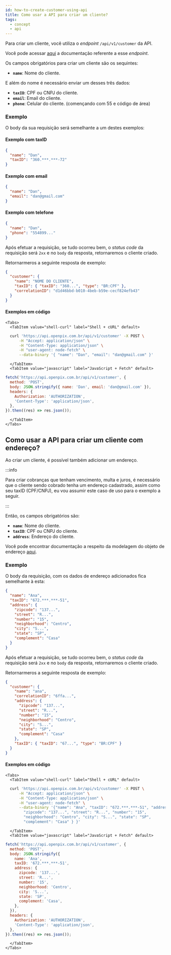 ```yaml
---
id: how-to-create-customer-using-api
title: Como usar a API para criar um cliente?
tags:
  - concept
  - api
---
```



Para criar um cliente, você utiliza o _endpoint_ `/api/v1/customer` da API.

Você pode acessar [aqui](https://developers.openpix.com.br/api#tag/customer/paths/~1api~1v1~1customer/post)
a documentação referente a esse _endpoint_.

Os campos obrigatórios para criar um cliente são os sequintes:

- **`name`**: Nome do cliente.

E além do nome é necessário enviar um desses três dados:

- **`taxID`**: CPF ou CNPJ do cliente.
- **`email`**: Email do cliente.
- **`phone`**: Celular do cliente. (començando com 55 e código de área)

### Exemplo

O body da sua requisição será semelhante a um destes exemplos:

#### Exemplo com taxID

```json
{
  "name": "Dan",
  "taxID": "360.***.***-72"
}
```

#### Exemplo com email

```json
{
  "name": "Dan",
  "email": "dan@gmail.com"
}
```

#### Exemplo com telefone

```json
{
  "name": "Dan",
  "phone": "554899..."
}
```

Após efetuar a requisição, se tudo ocorreu bem, o _status code_ da requisição será `2xx` e no `body` da resposta, retornaremos o cliente criado.

Retornarmeros a seguinte resposta de exemplo:

```json
{
  "customer": {
    "name": "NOME DO CLIENTE",
    "taxID": { "taxID": "360...", "type": "BR:CPF" },
    "correlationID": "d1d46bbd-b010-4beb-b59e-cecf824efb43"
  }
}
```

#### Exemplos em código

```mdx-code-block
<Tabs>
  <TabItem value="shell-curl" label="Shell + cURL" default>
```

```sh
  curl 'https://api.openpix.com.br/api/v1/customer' -X POST \
      -H "Accept: application/json" \
      -H "Content-Type: application/json" \
      -H "user-agent: node-fetch" \
      --data-binary '{ "name": "Dan", "email": "dan@gmail.com" }'
```

```mdx-code-block
  </TabItem>
  <TabItem value="javascript" label="JavaScript + Fetch" default>
```

```js
fetch('https://api.openpix.com.br/api/v1/customer', {
  method: 'POST',
  body: JSON.stringify({ name: 'Dan', email: 'dan@gmail.com' }),
  headers: {
    Authorization: 'AUTHORIZATION',
    'Content-Type': 'application/json',
  },
}).then((res) => res.json());
```

```mdx-code-block
  </TabItem>
</Tabs>
```

## Como usar a API para criar um cliente com endereço?

Ao criar um cliente, é possível também adicionar um endereço.

:::info

Para criar cobranças que tenham vencimento, multa e juros, é necessário que o cliente sendo cobrado tenha um endereço cadastrado, assim como seu taxID (CPF/CNPJ), eu vou assumir este caso de uso para o exemplo a seguir.

:::

Então, os campos obrigatórios são:

- **`name`**: Nome do cliente.
- **`taxID`**: CPF ou CNPJ do cliente.
- **`address`**: Endereço do cliente.

Você pode encontrar documentação a respeito da modelagem do objeto de endereço [aqui](https://developers.openpix.com.br/api#tag/customer/paths/~1api~1v1~1customer/post).

### Exemplo

O body da requisição, com os dados de endereço adicionados fica semelhante à esta:

```json
{
  "name": "Ana",
  "taxID": "672.***.***-51",
  "address": {
    "zipcode": "137...",
    "street": "R...",
    "number": "15",
    "neighborhood": "Centro",
    "city": "S...",
    "state": "SP",
    "complement": "Casa"
  }
}
```

Após efetuar a requisição, se tudo ocorreu bem, o _status code_ da requisição será `2xx` e no `body` da resposta, retornaremos o cliente criado.

Retornarmeros a seguinte resposta de exemplo:

```json
{
  "customer": {
    "name": "ana",
    "correlationID": "6ffa...",
    "address": {
      "zipcode": "137...",
      "street": "R...",
      "number": "15",
      "neighborhood": "Centro",
      "city": "S...",
      "state": "SP",
      "complement": "Casa"
    },
    "taxID": { "taxID": "67...", "type": "BR:CPF" }
  }
}
```

#### Exemplos em código

```mdx-code-block
<Tabs>
  <TabItem value="shell-curl" label="Shell + cURL" default>
```

```sh
  curl 'https://api.openpix.com.br/api/v1/customer' -X POST \
      -H "Accept: application/json" \
      -H "Content-Type: application/json" \
      -H "user-agent: node-fetch" \
      --data-binary '{"name": "Ana", "taxID": "672.***.***-51", "address": {
        "zipcode": "137...", "street": "R...", "number": "15",
        "neighborhood": "Centro", "city": "S...", "state": "SP",
        "complement": "Casa" } }'
```

```mdx-code-block
  </TabItem>
  <TabItem value="javascript" label="JavaScript + Fetch" default>
```

```js
fetch('https://api.openpix.com.br/api/v1/customer', {
  method: 'POST',
  body: JSON.stringify({
    name: 'Ana',
    taxID: '672.***.***-51',
    address: {
      zipcode: '137...',
      street: 'R...',
      number: '15',
      neighborhood: 'Centro',
      city: 'S...',
      state: 'SP',
      complement: 'Casa',
    },
  }),
  headers: {
    Authorization: 'AUTHORIZATION',
    'Content-Type': 'application/json',
  },
}).then((res) => res.json());
```

```mdx-code-block
  </TabItem>
</Tabs>
```
